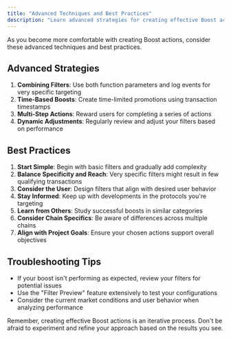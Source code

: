 ```yaml
---
title: "Advanced Techniques and Best Practices"
description: "Learn advanced strategies for creating effective Boost actions"
---
```


As you become more comfortable with creating Boost actions, consider these advanced techniques and best practices.

## Advanced Strategies

1. **Combining Filters**: Use both function parameters and log events for very specific targeting
2. **Time-Based Boosts**: Create time-limited promotions using transaction timestamps
3. **Multi-Step Actions**: Reward users for completing a series of actions
4. **Dynamic Adjustments**: Regularly review and adjust your filters based on performance

## Best Practices

1. **Start Simple**: Begin with basic filters and gradually add complexity
2. **Balance Specificity and Reach**: Very specific filters might result in few qualifying transactions
3. **Consider the User**: Design filters that align with desired user behavior
4. **Stay Informed**: Keep up with developments in the protocols you're targeting
5. **Learn from Others**: Study successful boosts in similar categories
6. **Consider Chain Specifics**: Be aware of differences across multiple chains
7. **Align with Project Goals**: Ensure your chosen actions support overall objectives

## Troubleshooting Tips

- If your boost isn't performing as expected, review your filters for potential issues
- Use the "Filter Preview" feature extensively to test your configurations
- Consider the current market conditions and user behavior when analyzing performance

Remember, creating effective Boost actions is an iterative process. Don't be afraid to experiment and refine your approach based on the results you see.